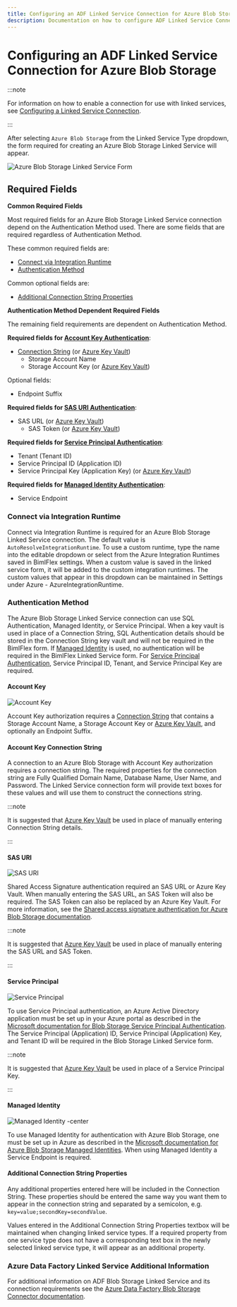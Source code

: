---
title: Configuring an ADF Linked Service Connection for Azure Blob Storage
description: Documentation on how to configure ADF Linked Service Connection for Azure Blob Storage with required fields, connection strings, and links to additional information
---
<head>
  <meta name="varigenceProduct" content="BimlFlex"></meta>
  <meta name="varigenceArticleType" content="Walkthrough"></meta>
</head>

# Configuring an ADF Linked Service Connection for Azure Blob Storage



:::note

For information on how to enable a connection for use with linked services, see [Configuring a Linked Service Connection](./create-linked-service-connection).

:::


[//]: # (TODO List of stages, connection types, and system types that can use Azure Blob Storage)

After selecting `Azure Blob Storage` from the Linked Service Type dropdown, the form required for creating an Azure Blob Storage Linked Service will appear.

![Azure Blob Storage Linked Service Form](/img/bimlflex/bimlflex-ss-app-connections-adf-blob-storage-form.png "Azure Blob Storage Linked Service Form")

## Required Fields

**Common Required Fields**

Most required fields for an Azure Blob Storage Linked Service connection depend on the Authentication Method used.
There are some fields that are required regardless of Authentication Method.

These common required fields are:

+ [Connect via Integration Runtime](#connect-via-integration-runtime)
+ [Authentication Method](#authentication-method)

Common optional fields are:

+ [Additional Connection String Properties](#additional-connection-string-properties)

**Authentication Method Dependent Required Fields**

The remaining field requirements are dependent on Authentication Method.

**Required fields for [Account Key Authentication](#account-key)**:

+ [Connection String](#account-key-connection-string) (or [Azure Key Vault](./create-linked-service-connection))
  + Storage Account Name
  + Storage Account Key (or [Azure Key Vault](./create-linked-service-connection))

Optional fields:

+ Endpoint Suffix

**Required fields for [SAS URI Authentication](#sas-uri)**:

+ SAS URL (or [Azure Key Vault](./create-linked-service-connection))
  + SAS Token (or [Azure Key Vault](./create-linked-service-connection))

**Required fields for [Service Principal Authentication](#service-principal)**:

+ Tenant (Tenant ID)
+ Service Principal ID (Application ID)
+ Service Principal Key (Application Key) (or [Azure Key Vault](./create-linked-service-connection))

**Required fields for [Managed Identity Authentication](#managed-identity)**:

+ Service Endpoint

### Connect via Integration Runtime

Connect via Integration Runtime is required for an Azure Blob Storage Linked Service connection.
The default value is `AutoResolveIntegrationRuntime`.
To use a custom runtime, type the name into the editable dropdown or select from the Azure Integration Runtimes saved in BimlFlex settings.
When a custom value is saved in the linked service form, it will be added to the custom integration runtimes.
The custom values that appear in this dropdown can be maintained in Settings under Azure - AzureIntegrationRuntime.

### Authentication Method

The Azure Blob Storage Linked Service connection can use SQL Authentication, Managed Identity, or Service Principal.
When a key vault is used in place of a Connection String, SQL Authentication details should be stored in the Connection String key vault and will not be required in the BimlFlex form.
If [Managed Identity](#managed-identity) is used, no authentication will be required in the BimlFlex Linked Service form.
For [Service Principal Authentication](#service-principal), Service Principal ID, Tenant, and Service Principal Key are required.

#### Account Key

![Account Key](/img/bimlflex/bimlflex-ss-app-connections-adf-blob-storage-form.png "Account Key")

Account Key authorization requires a [Connection String](#account-key-connection-string) that contains a Storage Account Name, a Storage Account Key or [Azure Key Vault](./create-linked-service-connection), and optionally an Endpoint Suffix.

#### Account Key Connection String

A connection to an Azure Blob Storage with Account Key authorization requires a connection string.
The required properties for the connection string are Fully Qualified Domain Name, Database Name, User Name, and Password.
The Linked Service connection form will provide text boxes for these values and will use them to construct the connections string.



:::note

It is suggested that [Azure Key Vault](linked-service-azure-key-vault.md) be used in place of manually entering Connection String details.

:::


#### SAS URI

![SAS URI](/img/bimlflex/bimlflex-ss-app-connections-adf-blob-storage-sas-uri.png "SAS URI")

Shared Access Signature authentication required an SAS URL or Azure Key Vault.
When manually entering the SAS URL, an SAS Token will also be required.
The SAS Token can also be replaced by an Azure Key Vault.
For more information, see the [Shared access signature authentication for Azure Blob Storage documentation](https://docs.microsoft.com/en-us/azure/data-factory/connector-azure-blob-storage#shared-access-signature-authentication).



:::note

It is suggested that [Azure Key Vault](linked-service-azure-key-vault.md) be used in place of manually entering the SAS URL and SAS Token.

:::


#### Service Principal

![Service Principal](/img/bimlflex/bimlflex-ss-app-connections-adf-blob-storage-service-principal.png "Service Principal")

To use Service Principal authentication, an Azure Active Directory application must be set up in your Azure portal as described in the [Microsoft documentation for Blob Storage Service Principal Authentication](https://docs.microsoft.com/en-us/azure/data-factory/connector-azure-blob-storage#service-principal-authentication).
The Service Principal (Application) ID, Service Principal (Application) Key, and Tenant ID will be required in the Blob Storage Linked Service form.



:::note

It is suggested that [Azure Key Vault](linked-service-azure-key-vault.md) be used in place of a Service Principal Key.

:::


#### Managed Identity

![Managed Identity -center](/img/bimlflex/bimlflex-ss-app-connections-adf-blob-storage-managed-identity.png "Managed Identity")

To use Managed Identity for authentication with Azure Blob Storage, one must be set up in Azure as described in the [Microsoft documentation for Azure Blob Storage Managed Identities](https://docs.microsoft.com/en-us/azure/data-factory/connector-azure-blob-storage#managed-identity).
When using Managed Identity a Service Endpoint is required.

#### Additional Connection String Properties

Any additional properties entered here will be included in the Connection String.
These properties should be entered the same way you want them to appear in the connection string and separated by a semicolon, e.g. `key=value;secondKey=secondValue`.

Values entered in the Additional Connection String Properties textbox will be maintained when changing linked service types.
If a required property from one service type does not have a corresponding text box in the newly selected linked service type, it will appear as an additional property.

### Azure Data Factory Linked Service Additional Information

For additional information on ADF Blob Storage Linked Service and its connection requirements see the [Azure Data Factory Blob Storage Connector documentation](https://docs.microsoft.com/en-us/azure/data-factory/connector-azure-blob-storage).
